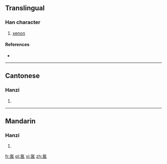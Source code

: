 ==Translingual==

===Han character===
{{Han char|rn=84|rad=气|as=06|sn=10|four=80617|canj=ONMCW|ids=⿹气西}}

# [[xenon]]

====References====
* {{Han ref|kx=0599.151|dkj=17062|hdz=32011.090|uh=6C25|ud=27685|bh=D244|bd=53828}}

----

==Cantonese==

===Hanzi===
{{yue-hanzi|jyut=|y=saan1, sin1}}

# {{defn|lang=yue|sort=气06}}

----

==Mandarin==

===Hanzi===
{{cmn-hanzi|pin=[[qíng]] ([[qing2]]), [[xī]] ([[xi1]])|wg=ch'ing<sup>2</sup>, hsi<sup>1</sup>}}

# {{defn|lang=cmn|sort=气06}}

[[fr:氥]]
[[pl:氥]]
[[vi:氥]]
[[zh:氥]]